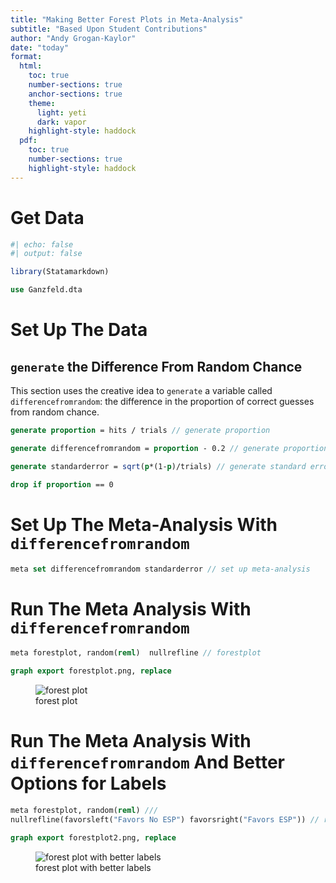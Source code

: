 ```yaml
---
title: "Making Better Forest Plots in Meta-Analysis"
subtitle: "Based Upon Student Contributions"
author: "Andy Grogan-Kaylor"
date: "today"
format:
  html:
    toc: true
    number-sections: true
    anchor-sections: true
    theme:
      light: yeti
      dark: vapor
    highlight-style: haddock
  pdf:
    toc: true
    number-sections: true
    highlight-style: haddock    
---
```


# Get Data

```r
#| echo: false
#| output: false

library(Statamarkdown)

```

```stata

use Ganzfeld.dta

```

# Set Up The Data

::: {.callout-tip}
## `generate` the Difference From Random Chance

This section uses the creative idea to `generate` a variable called `differencefromrandom`: the difference in the proportion of correct guesses from random chance.
:::

```stata

generate proportion = hits / trials // generate proportion

generate differencefromrandom = proportion - 0.2 // generate proportion different from random chance = 0.2

generate standarderror = sqrt(p*(1-p)/trials) // generate standard error of proportion

drop if proportion == 0

```

# Set Up The Meta-Analysis With `differencefromrandom`

```stata

meta set differencefromrandom standarderror // set up meta-analysis

```

# Run The Meta Analysis With `differencefromrandom`

```stata

meta forestplot, random(reml)  nullrefline // forestplot

graph export forestplot.png, replace

```

![forest plot](forestplot.png)

# Run The Meta Analysis With `differencefromrandom` And Better Options for Labels

```stata

meta forestplot, random(reml) ///
nullrefline(favorsleft("Favors No ESP") favorsright("Favors ESP")) // reference line at null w labels

graph export forestplot2.png, replace

```

![forest plot with better labels](forestplot2.png)

